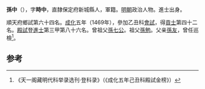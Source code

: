 '''孫中'''（{{bd|1430-1490年||？}}），字'''時中'''，直隸保定府新城縣人，軍籍。[[明朝|明朝]]政治人物。進士出身。

順天府鄉試第六十四名。[[成化|成化]]五年（1469年），參加乙丑科[[會試|會試]]，得[[貢士|貢士]]第四十二名。[[殿試|殿試]]登[[進士|進士]]第三甲第八十六名。曾祖父[[孫七公|孫七公]]。祖父[[孫勉|孫勉]]。父亲[[孫友|孫友]]，曾任巡檢<ref>《天一阁藏明代科举录选刊·登科录》（《成化五年己丑科殿試金榜》）</ref>。

==参考==
{{reflist}}
{{明朝人物小作品}}
{{成化五年己丑科殿試金榜}}
